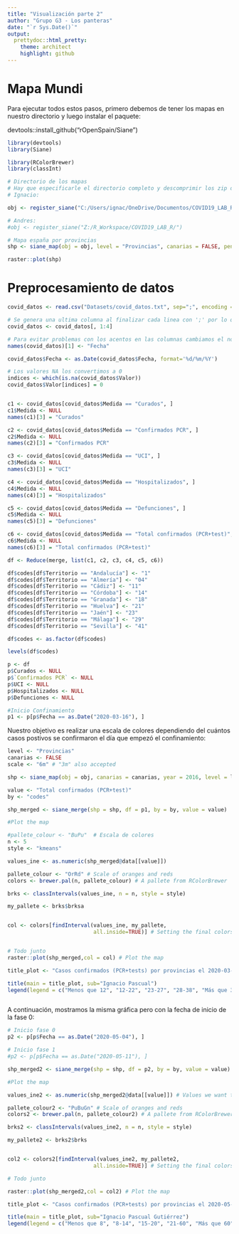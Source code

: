 ```yaml
---
title: "Visualización parte 2"
author: "Grupo G3 - Los panteras"
date: "`r Sys.Date()`"
output:
  prettydoc::html_pretty:
    theme: architect
    highlight: github
---
```


# Mapa Mundi

Para ejecutar todos estos pasos, primero debemos de tener los mapas en nuestro directorio y luego instalar el paquete:

devtools::install_github("rOpenSpain/Siane")

```r
library(devtools)
library(Siane)

library(RColorBrewer)
library(classInt)

# Directorio de los mapas
# Hay que especificarle el directorio completo y descomprimir los zip del repositorio
# Ignacio:

obj <- register_siane("C:/Users/ignac/OneDrive/Documentos/COVID19_LAB_R")

# Andres:
#obj <- register_siane("Z:/R_Workspace/COVID19_LAB_R/")

# Mapa españa por provincias
shp <- siane_map(obj = obj, level = "Provincias", canarias = FALSE, peninsula = "close")

raster::plot(shp)

```

# Preprocesamiento de datos

```r

covid_datos <- read.csv("Datasets/covid_datos.txt", sep=";", encoding = "UTF-8")

# Se genera una ultima columna al finalizar cada linea con ';' por lo que la eliminamos
covid_datos <- covid_datos[, 1:4]

# Para evitar problemas con los acentos en las columnas cambiamos el nombre de la primera
names(covid_datos)[1] <- "Fecha"

covid_datos$Fecha <- as.Date(covid_datos$Fecha, format='%d/%m/%Y')

# Los valores NA los convertimos a 0
indices <- which(is.na(covid_datos$Valor))
covid_datos$Valor[indices] = 0


c1 <- covid_datos[covid_datos$Medida == "Curados", ]
c1$Medida <- NULL
names(c1)[3] = "Curados"

c2 <- covid_datos[covid_datos$Medida == "Confirmados PCR", ]
c2$Medida <- NULL
names(c2)[3] = "Confirmados PCR"

c3 <- covid_datos[covid_datos$Medida == "UCI", ]
c3$Medida <- NULL
names(c3)[3] = "UCI"

c4 <- covid_datos[covid_datos$Medida == "Hospitalizados", ]
c4$Medida <- NULL
names(c4)[3] = "Hospitalizados"

c5 <- covid_datos[covid_datos$Medida == "Defunciones", ]
c5$Medida <- NULL
names(c5)[3] = "Defunciones"

c6 <- covid_datos[covid_datos$Medida == "Total confirmados (PCR+test)", ]
c6$Medida <- NULL
names(c6)[3] = "Total confirmados (PCR+test)"

df <- Reduce(merge, list(c1, c2, c3, c4, c5, c6))

df$codes[df$Territorio == "Andalucía"] <- "1"
df$codes[df$Territorio == "Almería"] <- "04"
df$codes[df$Territorio == "Cádiz"] <- "11"
df$codes[df$Territorio == "Córdoba"] <- "14"
df$codes[df$Territorio == "Granada"] <- "18"
df$codes[df$Territorio == "Huelva"] <- "21"
df$codes[df$Territorio == "Jaén"] <- "23"
df$codes[df$Territorio == "Málaga"] <- "29"
df$codes[df$Territorio == "Sevilla"] <- "41"

df$codes <- as.factor(df$codes)

levels(df$codes)

p <- df
p$Curados <- NULL
p$`Confirmados PCR` <- NULL
p$UCI <- NULL
p$Hospitalizados <- NULL
p$Defunciones <- NULL

#Inicio Confinamiento
p1 <- p[p$Fecha == as.Date("2020-03-16"), ]

```

Nuestro objetivo es realizar una escala de colores dependiendo del cuántos casos postivos se confirmaron el día que empezó el confinamiento:

```r

level <- "Provincias"
canarias <- FALSE
scale <- "6m" # "3m" also accepted

shp <- siane_map(obj = obj, canarias = canarias, year = 2016, level = level, scale = scale)

value <- "Total confirmados (PCR+test)"
by <- "codes"

shp_merged <- siane_merge(shp = shp, df = p1, by = by, value = value)

#Plot the map

#pallete_colour <- "BuPu"  # Escala de colores
n <- 5
style <- "kmeans"

values_ine <- as.numeric(shp_merged@data[[value]])

pallete_colour <- "OrRd" # Scale of oranges and reds
colors <- brewer.pal(n, pallete_colour) # A pallete from RColorBrewer

brks <- classIntervals(values_ine, n = n, style = style)

my_pallete <- brks$brksa


col <- colors[findInterval(values_ine, my_pallete,
                           all.inside=TRUE)] # Setting the final colors


# Todo junto
raster::plot(shp_merged,col = col) # Plot the map

title_plot <- "Casos confirmados (PCR+tests) por provincias el 2020-03-16\n (Inicio Confinamiento)"

title(main = title_plot, sub="Ignacio Pascual")
legend(legend = c("Menos que 12", "12-22", "23-27", "28-38", "Más que 39"), fill = colors,x = "bottomright")



```

A continuación, mostramos la misma gráfica pero con la fecha de inicio de la fase 0:

```r

# Inicio fase 0
p2 <- p[p$Fecha == as.Date("2020-05-04"), ]

# Inicio fase 1
#p2 <- p[p$Fecha == as.Date("2020-05-11"), ]

shp_merged2 <- siane_merge(shp = shp, df = p2, by = by, value = value)

#Plot the map

values_ine2 <- as.numeric(shp_merged2@data[[value]]) # Values we want to plot are stored in the shape@data data frame

pallete_colour2 <- "PuBuGn" # Scale of oranges and reds
colors2 <- brewer.pal(n, pallete_colour2) # A pallete from RColorBrewer

brks2 <- classIntervals(values_ine2, n = n, style = style)

my_pallete2 <- brks2$brks


col2 <- colors2[findInterval(values_ine2, my_pallete2,
                           all.inside=TRUE)] # Setting the final colors

# Todo junto

raster::plot(shp_merged2,col = col2) # Plot the map

title_plot <- "Casos confirmados (PCR+tests) por provincias el 2020-05-04\n (Inicio Fase 0)"

title(main = title_plot, sub="Ignacio Pascual Gutiérrez")
legend(legend = c("Menos que 8", "8-14", "15-20", "21-60", "Más que 60"), fill = colors2,x = "bottomright")

```


